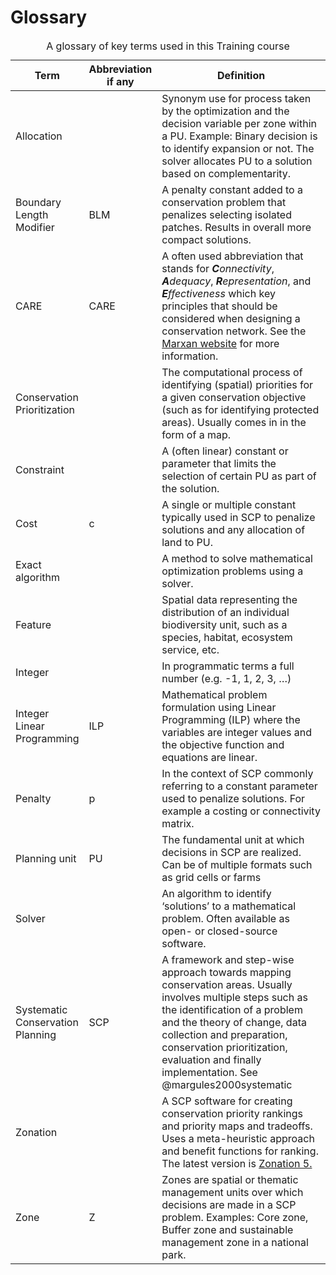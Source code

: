 # Glossary {#sec-glossary .unnumbered}

| Term                             | Abbreviation if any | Definition                                                                                                                                                                                                                                                                                                         |
|-----------|-----------|---------------------------------------------------|
| Allocation                       |                     | Synonym use for process taken by the optimization and the decision variable per zone within a PU. Example: Binary decision is to identify expansion or not. The solver allocates PU to a solution based on complementarity.                                                                                        |
| Boundary Length Modifier         | BLM                 | A penalty constant added to a conservation problem that penalizes selecting isolated patches. Results in overall more compact solutions.                                                                                                                                                                           |
| CARE                             | CARE                | A often used abbreviation that stands for ***C**onnectivity*, ***A**dequacy*, ***R**epresentation*, and ***E**ffectiveness* which key principles that should be considered when designing a conservation network. See the [Marxan website](https://marxansolutions.org/the-care-principles/) for more information. |
| Conservation Prioritization      |                     | The computational process of identifying (spatial) priorities for a given conservation objective (such as for identifying protected areas). Usually comes in in the form of a map.                                                                                                                                 |
| Constraint                       |                     | A (often linear) constant or parameter that limits the selection of certain PU as part of the solution.                                                                                                                                                                                                            |
| Cost                             | c                   | A single or multiple constant typically used in SCP to penalize solutions and any allocation of land to PU.                                                                                                                                                                                                        |
| Exact algorithm                  |                     | A method to solve mathematical optimization problems using a solver.                                                                                                                                                                                                                                               |
| Feature                          |                     | Spatial data representing the distribution of an individual biodiversity unit, such as a species, habitat, ecosystem service, etc.                                                                                                                                                                                 |
| Integer                          |                     | In programmatic terms a full number (e.g. -1, 1, 2, 3, ...)                                                                                                                                                                                                                                                        |
| Integer Linear Programming       | ILP                 | Mathematical problem formulation using Linear Programming (ILP) where the variables are integer values and the objective function and equations are linear.                                                                                                                                                        |
| Penalty                          | p                   | In the context of SCP commonly referring to a constant parameter used to penalize solutions. For example a costing or connectivity matrix.                                                                                                                                                                         |
| Planning unit                    | PU                  | The fundamental unit at which decisions in SCP are realized. Can be of multiple formats such as grid cells or farms                                                                                                                                                                                                |
| Solver                           |                     | An algorithm to identify 'solutions' to a mathematical problem. Often available as open- or closed-source software.                                                                                                                                                                                                |
| Systematic Conservation Planning | SCP                 | A framework and step-wise approach towards mapping conservation areas. Usually involves multiple steps such as the identification of a problem and the theory of change, data collection and preparation, conservation prioritization, evaluation and finally implementation. See @margules2000systematic          |
| Zonation                         |                     | A SCP software for creating conservation priority rankings and priority maps and tradeoffs. Uses a meta-heuristic approach and benefit functions for ranking. The latest version is [Zonation 5.](https://zonationteam.github.io/Zonation5/)                                                                       |
| Zone                             | Z                   | Zones are spatial or thematic management units over which decisions are made in a SCP problem. Examples: Core zone, Buffer zone and sustainable management zone in a national park.                                                                                                                                |

: A glossary of key terms used in this Training course
